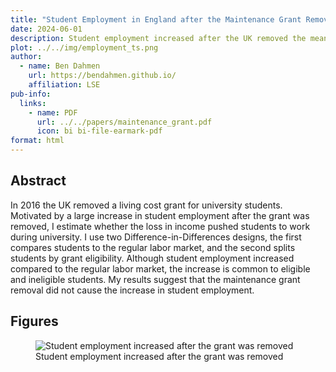 ```yaml
---
title: "Student Employment in England after the Maintenance Grant Removal"
date: 2024-06-01
description: Student employment increased after the UK removed the means-tested maintenance grant. In my paper I analyse whether the grant removal caused an increase in employment by comparing eligible and ineligible students.
plot: ../../img/employment_ts.png
author:
  - name: Ben Dahmen
    url: https://bendahmen.github.io/
    affiliation: LSE
pub-info:
  links:
    - name: PDF
      url: ../../papers/maintenance_grant.pdf
      icon: bi bi-file-earmark-pdf
format: html
---
```


## Abstract

In 2016 the UK removed a living cost grant for university students. Motivated by a large increase in student employment after the grant was removed, I estimate whether the loss in income pushed students to work during university. I use two Difference-in-Differences designs, the first compares students to the regular labor market, and the second splits students by grant eligibility. Although student employment increased compared to the regular labor market, the increase is common to eligible and ineligible students. My results suggest that the maintenance grant removal did not cause the increase in student employment.

## Figures

![Student employment increased after the grant was removed](../../img/employment_ts.png)
